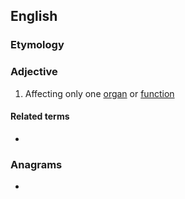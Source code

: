 ==English==

===Etymology===
{{confix|en|mono|pathic}}

===Adjective===
{{en-adj|-}}

# {{lb|en|medicine}} Affecting only one [[organ]] or [[function]]

====Related terms====
* {{l|en|monopathy}}

===Anagrams===
* {{anagrams|en|taphonomic}}